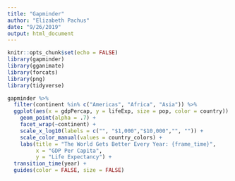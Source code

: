 ```yaml
---
title: "Gapminder"
author: "Elizabeth Pachus"
date: "9/26/2019"
output: html_document
---
```


```r
knitr::opts_chunk$set(echo = FALSE)
library(gapminder)
library(gganimate)
library(forcats)
library(png)
library(tidyverse)

```

```r
gapminder %>% 
  filter(continent %in% c("Americas", "Africa", "Asia")) %>% 
  ggplot(aes(x = gdpPercap, y = lifeExp, size = pop, color = country)) + 
    geom_point(alpha = .7) +
    facet_wrap(~continent) +
    scale_x_log10(labels = c("", "$1,000","$10,000","", "")) +
    scale_color_manual(values = country_colors) +
    labs(title = "The World Gets Better Every Year: {frame_time}",
         x = "GDP Per Capita",
         y = "Life Expectancy") +
  transition_time(year) +
  guides(color = FALSE, size = FALSE)
  
```
